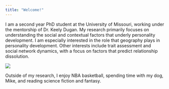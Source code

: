 ```yaml
---
title: "Welcome!"
---
```


::: {style="text-align: left;"}
I am a second year PhD student at the University of Missouri, working under the mentorship of Dr. Keely Dugan. My research primarily focuses on understanding the social and contextual factors that underly personality development. I am especially interested in the role that geography plays in personality development. Other interests include trait assessment and social network dynamics, with a focus on factors that predict relationship dissolution. 
:::

![](IMG_5899.png){fig-align="center"}

::: {style="text-align: left;"}
Outside of my research, I enjoy NBA basketball, spending time with my dog, Mike, and reading science fiction and fantasy.
:::
